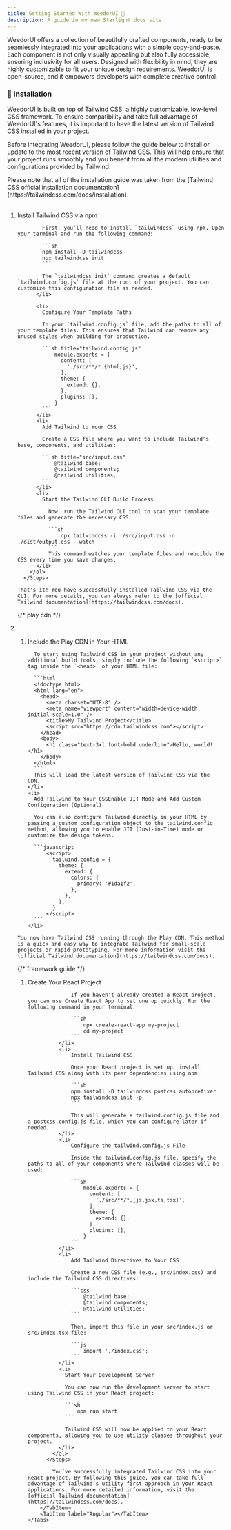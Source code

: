 ```yaml
---
title: Getting Started With WeedorUI 🚀
description: A guide in my new Starlight docs site.
---
```



WeedorUI offers a collection of beautifully crafted components, ready to be seamlessly integrated into your applications with a simple copy-and-paste. Each component is not only visually appealing but also fully accessible, ensuring inclusivity for all users. Designed with flexibility in mind, they are highly customizable to fit your unique design requirements. WeedorUI is open-source, and it empowers developers with complete creative control.

### 🛞 Installation

WeedorUI is built on top of Tailwind CSS, a highly customizable, low-level CSS framework. To ensure compatibility and take full advantage of WeedorUI's features, it is important to have the latest version of Tailwind CSS installed in your project.

Before integrating WeedorUI, please follow the guide below to install or update to the most recent version of Tailwind CSS. This will help ensure that your project runs smoothly and you benefit from all the modern utilities and configurations provided by Tailwind.

<Aside type="note" title="Watch out!">
  Please note that all of the installation guide was taken from the [Tailwind
  CSS official installation
  documentation](https://tailwindcss.com/docs/installation).
</Aside>

<br />

<Tabs>
  <TabItem label="Tailwind CLI">
      <Steps>
        <ol>
          <li>
            Install Tailwind CSS via npm
            
            First, you’ll need to install `tailwindcss` using npm. Open your terminal and run the following command:

            ```sh
            npm install -D tailwindcss
            npx tailwindcss init
            ```

            The `tailwindcss init` command creates a default `tailwind.config.js` file at the root of your project. You can customize this configuration file as needed.
          </li>

          <li>
            Configure Your Template Paths

            In your `tailwind.config.js` file, add the paths to all of your template files. This ensures that Tailwind can remove any unused styles when building for production.

            ```sh title="tailwind.config.js"
                module.exports = {
                  content: [
                    './src/**/*.{html,js}',
                  ],
                  theme: {
                    extend: {},
                  },
                  plugins: [],
                }
            ```
          </li>
          <li>
            Add Tailwind to Your CSS

            Create a CSS file where you want to include Tailwind's base, components, and utilities:

            ```sh title="src/input.css"
                @tailwind base;
                @tailwind components;
                @tailwind utilities;
            ```
          </li>
          <li>
            Start the Tailwind CLI Build Process

              Now, run the Tailwind CLI tool to scan your template files and generate the necessary CSS:

              ```sh
                  npx tailwindcss -i ./src/input.css -o ./dist/output.css --watch
              ```
              This command watches your template files and rebuilds the CSS every time you save changes.
          </li>
        </ol>
      </Steps>

    That's it! You have successfully installed Tailwind CSS via the CLI. For more details, you can always refer to the [official Tailwind documentation](https://tailwindcss.com/docs).

  </TabItem>

{/* play cdn */}

  <TabItem label="Play CDN">
              <li></li>

<Steps>
  <ol>
    <li>
      Include the Play CDN in Your HTML
    
      To start using Tailwind CSS in your project without any additional build tools, simply include the following `<script>` tag inside the `<head>` of your HTML file:
      
      ```html
      <!doctype html>
      <html lang="en">
        <head>
          <meta charset="UTF-8" />
          <meta name="viewport" content="width=device-width, initial-scale=1.0" />
          <title>My Tailwind Project</title>
          <script src="https://cdn.tailwindcss.com"></script>
        </head>
        <body>
          <h1 class="text-3xl font-bold underline">Hello, world!</h1>
        </body>
      </html>
      ```
      This will load the latest version of Tailwind CSS via the CDN.
    </li>
    <li>
      Add Tailwind to Your CSSEnable JIT Mode and Add Custom Configuration (Optional)

      You can also configure Tailwind directly in your HTML by passing a custom configuration object to the tailwind.config method, allowing you to enable JIT (Just-in-Time) mode or customize the design tokens.

      ```javascript
          <script>
            tailwind.config = {
              theme: {
                extend: {
                  colors: {
                    primary: '#1da1f2',
                  },
                },
              },
            }
          </script>
      ```
    </li>

  </ol>
</Steps>

    You now have Tailwind CSS running through the Play CDN. This method is a quick and easy way to integrate Tailwind for small-scale projects or rapid prototyping. For more information visit the [official Tailwind documentation](https://tailwindcss.com/docs).

</TabItem>

{/* framework guide */}

  <TabItem label="Framework Guide">
    <Tabs>
        <TabItem label="React Js">
          <Steps>
            <ol>
              <li>
                 Create Your React Project

                  If you haven't already created a React project, you can use Create React App to set one up quickly. Run the following command in your terminal:

                  ```sh
                      npx create-react-app my-project
                      cd my-project
                  ```
              </li>
              <li>
                  Install Tailwind CSS

                  Once your React project is set up, install Tailwind CSS along with its peer dependencies using npm:

                  ```sh
                  npm install -D tailwindcss postcss autoprefixer
                  npx tailwindcss init -p
                  ```

                  This will generate a tailwind.config.js file and a postcss.config.js file, which you can configure later if needed.
              </li>
              <li>
                  Configure the tailwind.config.js File

                  Inside the tailwind.config.js file, specify the paths to all of your components where Tailwind classes will be used:

                  ```sh
                      module.exports = {
                        content: [
                          './src/**/*.{js,jsx,ts,tsx}',
                        ],
                        theme: {
                          extend: {},
                        },
                        plugins: [],
                      }
                  ```
              </li>
              <li>
                  Add Tailwind Directives to Your CSS

                  Create a new CSS file (e.g., src/index.css) and include the Tailwind CSS directives:

                  ```css
                      @tailwind base;
                      @tailwind components;
                      @tailwind utilities;
                  ```

                  Then, import this file in your src/index.js or src/index.tsx file:

                  ```js
                      import './index.css';
                  ```
              </li>
              <li>
                Start Your Development Server

                You can now run the development server to start using Tailwind CSS in your React project:

                ```sh
                    npm run start
                ```

                Tailwind CSS will now be applied to your React components, allowing you to use utility classes throughout your project.
              </li>
            </ol>
          </Steps>

            You’ve successfully integrated Tailwind CSS into your React project. By following this guide, you can take full advantage of Tailwind’s utility-first approach in your React applications. For more detailed information, visit the [official Tailwind documentation](https://tailwindcss.com/docs).
        </TabItem>
        <TabItem label="Angular"></TabItem>
    </Tabs>

</TabItem>
</Tabs>
